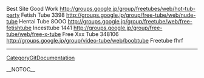 Best Site Good Work http://groups.google.jp/group/freetubes/web/hot-tub-party Fetish Tube  3398 http://groups.google.jp/group/free-tube/web/nude-tube Hentai Tube  8OOO http://groups.google.jp/group/freetube/web/free-fetishtube Incesttube  1441 http://groups.google.jp/group/free-tube/web/free-x-tube Free Xxx Tube  348106 http://groups.google.jp/group/video-tube/web/boobtube Freetube  fhrf
----
[[CategoryGitDocumentation]]

__NOTOC__